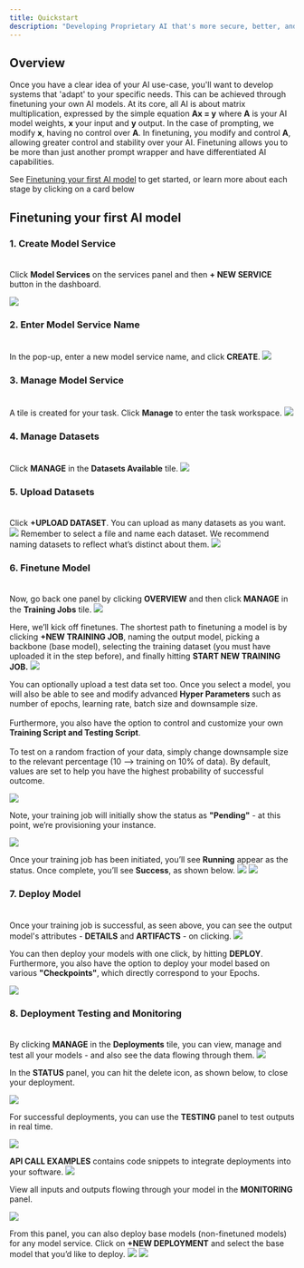 ```yaml
---
title: Quickstart
description: "Developing Proprietary AI that's more secure, better, and faster by finetuning your LLMs"
---
```


## Overview
Once you have a clear idea of your AI use-case, you'll want to develop systems that 'adapt' to your specific needs.
This can be achieved through finetuning your own AI models. At its core, all AI is about matrix multiplication, expressed by the simple equation **Ax = y** where **A** is your AI model weights, **x** your input and **y** output.
In the case of prompting, we modify **x**, having no control over **A**. In finetuning, you modify and control **A**, allowing greater control and stability over your AI.
Finetuning allows you to be more than just another prompt wrapper and have differentiated AI capabilities. 

See [Finetuning your first AI model](#finetuning-your-first-ai-model) to get started, or learn more about each stage by clicking on a card below


## Finetuning your first AI model

### **1. Create Model Service** <br></br>
Click **Model Services** on the services panel and then **+ NEW SERVICE** button in the dashboard.


  <Card>
    <img src="/images/finetuning/model_services.png" />
  </Card>

### **2. Enter Model Service Name** <br></br>
  In the pop-up, enter a new model service name, and click **CREATE**.
  <Card>
    <img src="/images/finetuning/new_model_service.png" />
  </Card>
### **3. Manage Model Service** <br></br>
  A tile is created for your task. Click **Manage** to enter the task workspace.
  <Card>
    <img src="/images/finetuning/manage_model_service.png" />
  </Card>
### **4. Manage Datasets** <br></br>
  Click **MANAGE** in the **Datasets Available** tile.
  <Card>
    <img src="/images/finetuning/manage_datasets.png" />
  </Card>
### **5. Upload Datasets** <br></br>
  Click **+UPLOAD DATASET**. You can upload as many datasets as you want.
  <Card>
    <img src="/images/finetuning/upload_dataset.png" />
  </Card>
  Remember to select a file and name each dataset. We recommend naming datasets to reflect what’s distinct about them.
  <Card>
    <img src="/images/finetuning/naming_dataset.png" />
  </Card>
### **6. Finetune Model** <br></br>
  Now, go back one panel by clicking **OVERVIEW** and then click **MANAGE** in the **Training Jobs** tile. 
  <Card>
    <img src="/images/finetuning/manage_fine_tuning.png" />
  </Card>

  Here, we’ll kick off finetunes. The shortest path to finetuning a model is by clicking **+NEW TRAINING JOB**, naming the output model, picking a backbone (base model), selecting the training dataset (you must have uploaded it in the step before), and finally hitting **START NEW TRAINING JOB.** 
  <Card>
    <img src="/images/finetuning/training_job.png" />
  </Card>

  You can optionally upload a test data set too. 
  Once you select a model, you will also be able to see and modify advanced **Hyper Parameters** such as number of epochs, learning rate, batch size and downsample size. 
  <br></br>Furthermore, you also have the option to control and customize your own **Training Script and Testing Script**. 
  <br></br>To test on a random fraction of your data, simply change downsample size to the relevant percentage (10 —> training on 10% of data). By default, values are set to help you have the highest probability of successful outcome.

  <Card>
    <img src="/images/finetuning/hyperparameters.png" />
  </Card>

  Note, your training job will initially show the status as **"Pending"** - at this point, we’re provisioning your instance. 
  
  <Card>
    <img src="/images/finetuning/status_pending.png" />
  </Card>

  Once your training job has been initiated, you’ll see **Running** appear as the status. Once complete, you’ll see **Success**, as shown below.
  <Card>
    <img src="/images/finetuning/status_running.png" />
  </Card>
  <Card>
    <img src="/images/finetuning/success_job.png" />
  </Card>

### **7. Deploy Model** <br></br>
  
  Once your training job is successful, as seen above, you can see the output model's attributes - **DETAILS** and **ARTIFACTS** - on clicking. 
  <Card>
    <img src="/images/finetuning/details.png" />
  </Card>

  You can then deploy your models with one click, by hitting **DEPLOY**. 
  Furthermore, you also have the option to deploy your model based on various **"Checkpoints"**, which directly correspond to your Epochs. 

  <Card>
    <img src="/images/finetuning/deploy_model.png" />
  </Card>

### **8. Deployment Testing and Monitoring** <br></br>
  By clicking **MANAGE** in the **Deployments** tile, you can view, manage and test all your models - and also see the data flowing through them. 
  <Card>
    <img src="/images/finetuning/manage_deployment.png" />
  </Card>

  In the **STATUS** panel, you can hit the delete icon, as shown below, to close your deployment. 

  <Card>
    <img src="/images/finetuning/deployment.png" />
  </Card>

  For successful deployments, you can use the **TESTING** panel to test outputs in real time. 

  <Card>
    <img src="/images/finetuning/testing_deployment.png" />
  </Card>

  **API CALL EXAMPLES** contains code snippets to integrate deployments into your software. 
  <Card>
    <img src="/images/finetuning/api_example.png" />
  </Card>

  View all inputs and outputs flowing through your model in the **MONITORING** panel. 

  <Card>
    <img src="/images/finetuning/monitoring.png" />
  </Card>

  From this panel, you can also deploy base models (non-finetuned models) for any model service. Click on **+NEW DEPLOYMENT** and select the base model that you’d like to deploy.
  <Card>
    <img src="/images/finetuning/new_deployment.png" />
  </Card>
  <Card>
    <img src="/images/finetuning/base_model.png" />
  </Card>